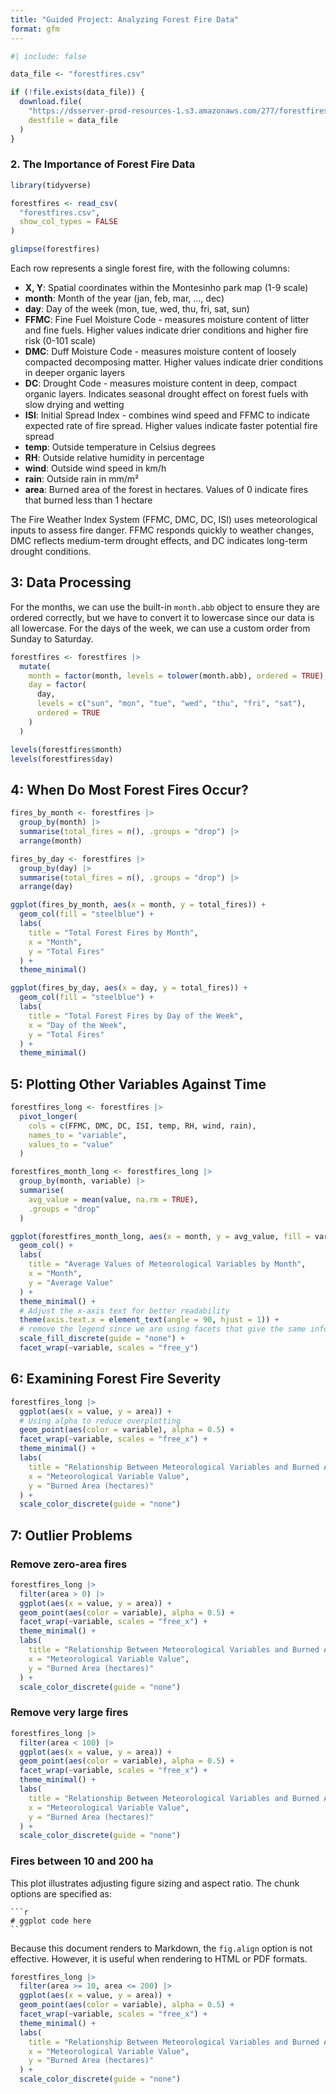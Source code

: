 ```yaml
---
title: "Guided Project: Analyzing Forest Fire Data"
format: gfm
---
```


```r
#| include: false

data_file <- "forestfires.csv"

if (!file.exists(data_file)) {
  download.file(
    "https://dsserver-prod-resources-1.s3.amazonaws.com/277/forestfires.csv",
    destfile = data_file
  )
}
```



### 2. The Importance of Forest Fire Data

```r
library(tidyverse)

forestfires <- read_csv(
  "forestfires.csv",
  show_col_types = FALSE
)

glimpse(forestfires)
```

Each row represents a single forest fire, with the following columns:

- **X, Y**: Spatial coordinates within the Montesinho park map (1-9 scale)
- **month**: Month of the year (jan, feb, mar, ..., dec)
- **day**: Day of the week (mon, tue, wed, thu, fri, sat, sun)
- **FFMC**: Fine Fuel Moisture Code - measures moisture content of litter and fine fuels. Higher values indicate drier conditions and higher fire risk (0-101 scale)
- **DMC**: Duff Moisture Code - measures moisture content of loosely compacted decomposing matter. Higher values indicate drier conditions in deeper organic layers
- **DC**: Drought Code - measures moisture content in deep, compact organic layers. Indicates seasonal drought effect on forest fuels with slow drying and wetting
- **ISI**: Initial Spread Index - combines wind speed and FFMC to indicate expected rate of fire spread. Higher values indicate faster potential fire spread
- **temp**: Outside temperature in Celsius degrees
- **RH**: Outside relative humidity in percentage
- **wind**: Outside wind speed in km/h
- **rain**: Outside rain in mm/m²
- **area**: Burned area of the forest in hectares. Values of 0 indicate fires that burned less than 1 hectare

The Fire Weather Index System (FFMC, DMC, DC, ISI) uses meteorological inputs to assess fire danger. FFMC responds quickly to weather changes, DMC reflects medium-term drought effects, and DC indicates long-term drought conditions.

## 3: Data Processing

For the months, we can use the built-in `month.abb` object to ensure they are ordered correctly, but we have to convert it to lowercase since our data is all lowercase. For the days of the week, we can use a custom order from Sunday to Saturday.

```r
forestfires <- forestfires |>
  mutate(
    month = factor(month, levels = tolower(month.abb), ordered = TRUE),
    day = factor(
      day,
      levels = c("sun", "mon", "tue", "wed", "thu", "fri", "sat"),
      ordered = TRUE
    )
  )

levels(forestfires$month)
levels(forestfires$day)
```

## 4: When Do Most Forest Fires Occur?


```r
fires_by_month <- forestfires |>
  group_by(month) |>
  summarise(total_fires = n(), .groups = "drop") |>
  arrange(month)

fires_by_day <- forestfires |>
  group_by(day) |>
  summarise(total_fires = n(), .groups = "drop") |>
  arrange(day)
```


```r
ggplot(fires_by_month, aes(x = month, y = total_fires)) +
  geom_col(fill = "steelblue") +
  labs(
    title = "Total Forest Fires by Month",
    x = "Month",
    y = "Total Fires"
  ) +
  theme_minimal()
```

```r
ggplot(fires_by_day, aes(x = day, y = total_fires)) +
  geom_col(fill = "steelblue") +
  labs(
    title = "Total Forest Fires by Day of the Week",
    x = "Day of the Week",
    y = "Total Fires"
  ) +
  theme_minimal()
```

## 5: Plotting Other Variables Against Time


```r
forestfires_long <- forestfires |>
  pivot_longer(
    cols = c(FFMC, DMC, DC, ISI, temp, RH, wind, rain),
    names_to = "variable",
    values_to = "value"
  )

forestfires_month_long <- forestfires_long |>
  group_by(month, variable) |>
  summarise(
    avg_value = mean(value, na.rm = TRUE),
    .groups = "drop"
  )
```



```r
ggplot(forestfires_month_long, aes(x = month, y = avg_value, fill = variable)) +
  geom_col() +
  labs(
    title = "Average Values of Meteorological Variables by Month",
    x = "Month",
    y = "Average Value"
  ) +
  theme_minimal() +
  # Adjust the x-axis text for better readability
  theme(axis.text.x = element_text(angle = 90, hjust = 1)) +
  # remove the legend since we are using facets that give the same information
  scale_fill_discrete(guide = "none") +
  facet_wrap(~variable, scales = "free_y")
```

## 6: Examining Forest Fire Severity


```r
forestfires_long |>
  ggplot(aes(x = value, y = area)) +
  # Using alpha to reduce overplotting
  geom_point(aes(color = variable), alpha = 0.5) +
  facet_wrap(~variable, scales = "free_x") +
  theme_minimal() +
  labs(
    title = "Relationship Between Meteorological Variables and Burned Area",
    x = "Meteorological Variable Value",
    y = "Burned Area (hectares)"
  ) +
  scale_color_discrete(guide = "none")
```

## 7: Outlier Problems

### Remove zero-area fires

```r
forestfires_long |>
  filter(area > 0) |>
  ggplot(aes(x = value, y = area)) +
  geom_point(aes(color = variable), alpha = 0.5) +
  facet_wrap(~variable, scales = "free_x") +
  theme_minimal() +
  labs(
    title = "Relationship Between Meteorological Variables and Burned Area",
    x = "Meteorological Variable Value",
    y = "Burned Area (hectares)"
  ) +
  scale_color_discrete(guide = "none")
```

### Remove very large fires

```r
forestfires_long |>
  filter(area < 100) |>
  ggplot(aes(x = value, y = area)) +
  geom_point(aes(color = variable), alpha = 0.5) +
  facet_wrap(~variable, scales = "free_x") +
  theme_minimal() +
  labs(
    title = "Relationship Between Meteorological Variables and Burned Area",
    x = "Meteorological Variable Value",
    y = "Burned Area (hectares)"
  ) +
  scale_color_discrete(guide = "none")
```

### Fires between 10 and 200 ha

This plot illustrates adjusting figure sizing and aspect ratio. The chunk options are specified as:
````
```r
# ggplot code here
```
````

Because this document renders to Markdown, the `fig.align` option is not effective. However, it is useful when rendering to HTML or PDF formats.

```r
forestfires_long |>
  filter(area >= 10, area <= 200) |>
  ggplot(aes(x = value, y = area)) +
  geom_point(aes(color = variable), alpha = 0.5) +
  facet_wrap(~variable, scales = "free_x") +
  theme_minimal() +
  labs(
    title = "Relationship Between Meteorological Variables and Burned Area",
    x = "Meteorological Variable Value",
    y = "Burned Area (hectares)"
  ) +
  scale_color_discrete(guide = "none")
```
